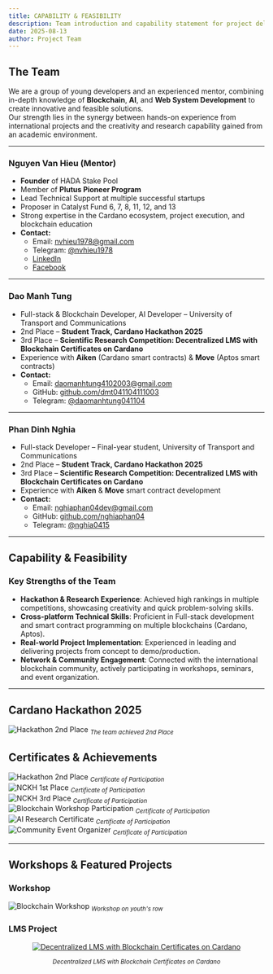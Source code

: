 ```yaml
---
title: CAPABILITY & FEASIBILITY
description: Team introduction and capability statement for project delivery
date: 2025-08-13
author: Project Team
---
```


## The Team

We are a group of young developers and an experienced mentor, combining in-depth knowledge of **Blockchain**, **AI**, and **Web System Development** to create innovative and feasible solutions.  
Our strength lies in the synergy between hands-on experience from international projects and the creativity and research capability gained from an academic environment.

---

### Nguyen Van Hieu (Mentor)

- **Founder** of HADA Stake Pool
- Member of **Plutus Pioneer Program**
- Lead Technical Support at multiple successful startups
- Proposer in Catalyst Fund 6, 7, 8, 11, 12, and 13
- Strong expertise in the Cardano ecosystem, project execution, and blockchain education
- **Contact:**
  - Email: [nvhieu1978@gmail.com](mailto:nvhieu1978@gmail.com)
  - Telegram: [@nvhieu1978](https://t.me/nvhieu1978)
  - [LinkedIn](https://www.linkedin.com/in/nguyen-van-hieu-b4410121b/)
  - [Facebook](https://www.facebook.com/hieu.nguyenvan.794628)

---

### Dao Manh Tung

- Full-stack & Blockchain Developer, AI Developer – University of Transport and Communications
- 2nd Place – **Student Track, Cardano Hackathon 2025**
- 3rd Place – **Scientific Research Competition: Decentralized LMS with Blockchain Certificates on Cardano**
- Experience with **Aiken** (Cardano smart contracts) & **Move** (Aptos smart contracts)
- **Contact:**
  - Email: [daomanhtung4102003@gmail.com](mailto:daomanhtung4102003@gmail.com)
  - GitHub: [github.com/dmt041104111003](https://github.com/dmt041104111003)
  - Telegram: [@daomanhtung041104](https://t.me/daomanhtung041104)

---

### Phan Dinh Nghia

- Full-stack Developer – Final-year student, University of Transport and Communications
- 2nd Place – **Student Track, Cardano Hackathon 2025**
- 3rd Place – **Scientific Research Competition: Decentralized LMS with Blockchain Certificates on Cardano**
- Experience with **Aiken** & **Move** smart contract development
- **Contact:**
  - Email: [nghiaphan04dev@gmail.com](mailto:nghiaphan04dev@gmail.com)
  - GitHub: [github.com/nghiaphan04](https://github.com/nghiaphan04)
  - Telegram: [@nghia0415](https://t.me/nghia0415)

---

## Capability & Feasibility

### Key Strengths of the Team

- **Hackathon & Research Experience**: Achieved high rankings in multiple competitions, showcasing creativity and quick problem-solving skills.
- **Cross-platform Technical Skills**: Proficient in Full-stack development and smart contract programming on multiple blockchains (Cardano, Aptos).
- **Real-world Project Implementation**: Experienced in leading and delivering projects from concept to demo/production.
- **Network & Community Engagement**: Connected with the international blockchain community, actively participating in workshops, seminars, and event organization.

---

## Cardano Hackathon 2025

<div style={{ textAlign: "center", marginBottom: "30px" }}>
  <img
    src="/images/certificates/1.jpg"
    alt="Hackathon 2nd Place"
    style={{
      width: "100%",
      maxWidth: "900px",
      height: "auto",
      objectFit: "cover",
    }}
  />
  <sub>
    <i>The team achieved 2nd Place</i>
  </sub>
</div>

## Certificates & Achievements

<div style={{ textAlign: "center", marginBottom: "30px" }}>
  <img
    src="/images/certificates/2.jpg"
    alt="Hackathon 2nd Place"
    style={{
      width: "100%",
      maxWidth: "900px",
      height: "auto",
      objectFit: "cover",
    }}
  />
  <sub>
    <i>Certificate of Participation</i>
  </sub>
</div>

<div style={{ textAlign: "center", marginBottom: "30px" }}>
  <img
    src="/images/certificates/3.jpg"
    alt="NCKH 1st Place"
    style={{
      width: "100%",
      maxWidth: "900px",
      height: "auto",
      objectFit: "cover",
    }}
  />
  <sub>
    <i>Certificate of Participation</i>
  </sub>
</div>

<div
  style={{
    display: "flex",
    justifyContent: "center",
    gap: "30px",
    flexWrap: "wrap",
  }}
>
  <div style={{ textAlign: "center", flex: "1 1 45%" }}>
    <img
      src="/images/certificates/4.jpg"
      alt="NCKH 3rd Place"
      style={{
        width: "100%",
        maxWidth: "400px",
        height: "300px",
        objectFit: "cover",
      }}
    />
    <sub>
      <i>Certificate of Participation</i>
    </sub>
  </div>
  <div style={{ textAlign: "center", flex: "1 1 45%" }}>
    <img
      src="/images/certificates/5.jpg"
      alt="Blockchain Workshop Participation"
      style={{
        width: "100%",
        maxWidth: "400px",
        height: "300px",
        objectFit: "cover",
      }}
    />
    <sub>
      <i>Certificate of Participation</i>
    </sub>
  </div>
  <div style={{ textAlign: "center", flex: "1 1 45%" }}>
    <img
      src="/images/certificates/6.jpg"
      alt="AI Research Certificate"
      style={{
        width: "100%",
        maxWidth: "400px",
        height: "300px",
        objectFit: "cover",
      }}
    />
    <sub>
      <i>Certificate of Participation</i>
    </sub>
  </div>
  <div style={{ textAlign: "center", flex: "1 1 45%" }}>
    <img
      src="/images/certificates/7.jpg"
      alt="Community Event Organizer"
      style={{
        width: "100%",
        maxWidth: "400px",
        height: "300px",
        objectFit: "cover",
      }}
    />
    <sub>
      <i>Certificate of Participation</i>
    </sub>
  </div>
</div>

---

## Workshops & Featured Projects

### Workshop

<div style={{ textAlign: "center", marginBottom: "20px" }}>
  <img
    src="/images/certificates/3.jpg"
    alt="Blockchain Workshop"
    style={{
      width: "100%",
      maxWidth: "900px",
      height: "auto",
      objectFit: "cover",
    }}
  />
  <sub>
    <i>Workshop on youth's row </i>
  </sub>
</div>

### LMS Project

<div align="center">

[![Decentralized LMS with Blockchain Certificates on Cardano](/images/certificates/9.jpg)](https://client-react-brown.vercel.app/)

<sub>
  <i>Decentralized LMS with Blockchain Certificates on Cardano</i>
</sub>
<br />

</div>
